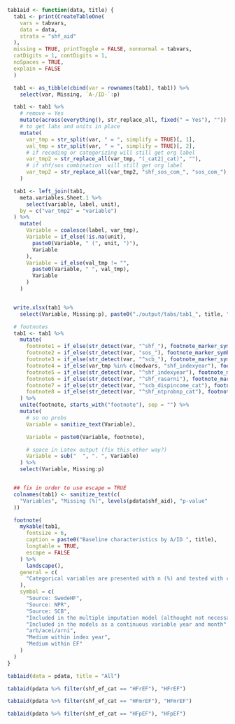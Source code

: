 ```r

tab1aid <- function(data, title) {
  tab1 <- print(CreateTableOne(
    vars = tabvars,
    data = data,
    strata = "shf_aid"
  ),
  missing = TRUE, printToggle = FALSE, nonnormal = tabvars,
  catDigits = 1, contDigits = 1,
  noSpaces = TRUE,
  explain = FALSE
  )

  tab1 <- as_tibble(cbind(var = rownames(tab1), tab1)) %>%
    select(var, Missing, `A-/ID-`:p)

  tab1 <- tab1 %>%
    # remove = Yes
    mutate(across(everything(), str_replace_all, fixed(" = Yes"), "")) %>%
    # to get labs and units in place
    mutate(
      var_tmp = str_split(var, " = ", simplify = TRUE)[, 1],
      val_tmp = str_split(var, " = ", simplify = TRUE)[, 2],
      # if recoding or categorizing will still get org label
      var_tmp2 = str_replace_all(var_tmp, "(_cat2|_cat)", ""),
      # if shf/sos combination  will still get org label
      var_tmp2 = str_replace_all(var_tmp2, "shf_sos_com_", "sos_com_"),
    )

  tab1 <- left_join(tab1,
    meta.variables.Sheet.1 %>%
      select(variable, label, unit),
    by = c("var_tmp2" = "variable")
  ) %>%
    mutate(
      Variable = coalesce(label, var_tmp),
      Variable = if_else(!is.na(unit),
        paste0(Variable, " (", unit, ")"),
        Variable
      ),
      Variable = if_else(val_tmp != "",
        paste0(Variable, " ", val_tmp),
        Variable
      )
    )


  write.xlsx(tab1 %>%
    select(Variable, Missing:p), paste0("./output/tabs/tab1_", title, "_", Sys.Date(), ".xlsx"), rowNames = FALSE)

  # footnotes
  tab1 <- tab1 %>%
    mutate(
      footnote1 = if_else(str_detect(var, "^shf_"), footnote_marker_symbol(1), ""),
      footnote2 = if_else(str_detect(var, "sos_"), footnote_marker_symbol(2), ""),
      footnote3 = if_else(str_detect(var, "^scb_"), footnote_marker_symbol(3), ""),
      footnote4 = if_else(var_tmp %in% c(modvars, "shf_indexyear"), footnote_marker_symbol(4), ""),
      footnote5 = if_else(str_detect(var, "^shf_indexyear"), footnote_marker_symbol(5), ""),
      footnote6 = if_else(str_detect(var, "^shf_rasarni"), footnote_marker_symbol(6), ""),
      footnote7 = if_else(str_detect(var, "^scb_dispincome_cat"), footnote_marker_symbol(7), ""),
      footnote8 = if_else(str_detect(var, "^shf_ntprobnp_cat"), footnote_marker_symbol(8), "")
    ) %>%
    unite(footnote, starts_with("footnote"), sep = "") %>%
    mutate(
      # so no probs
      Variable = sanitize_text(Variable),

      Variable = paste0(Variable, footnote),

      # space in Latex output (fix this other way?)
      Variable = sub("  ", ". ", Variable)
    ) %>%
    select(Variable, Missing:p)


  ## fix in order to use escape = TRUE
  colnames(tab1) <- sanitize_text(c(
    "Variables", "Missing (%)", levels(pdata$shf_aid), "p-value"
  ))

  footnote(
    mykable(tab1,
      fontsize = 6,
      caption = paste0("Baseline characteristics by A/ID ", title),
      longtable = TRUE,
      escape = FALSE
    ) %>%
      landscape(),
    general = c(
      "Categorical variables are presented with n (%) and tested with chi-square test and continuous variables with median [q1-q3] and tested with Kruskal-Wallis test."
    ),
    symbol = c(
      "Source: SwedeHF",
      "Source: NPR",
      "Source: SCB",
      "Included in the multiple imputation model (althought not necessarily imputed if there is no missing data) and logistic/cox models",
      "Included in the models as a continuous variable year and month",
      "arb/acei/arni",
      "Medium within index year",
      "Medium within EF"
    )
  )
}
```

```r

tab1aid(data = pdata, title = "All")
```

```r

tab1aid(pdata %>% filter(shf_ef_cat == "HFrEF"), "HFrEF")
```

```r

tab1aid(pdata %>% filter(shf_ef_cat == "HFmrEF"), "HFmrEF")
```

```r

tab1aid(pdata %>% filter(shf_ef_cat == "HFpEF"), "HFpEF")
```
